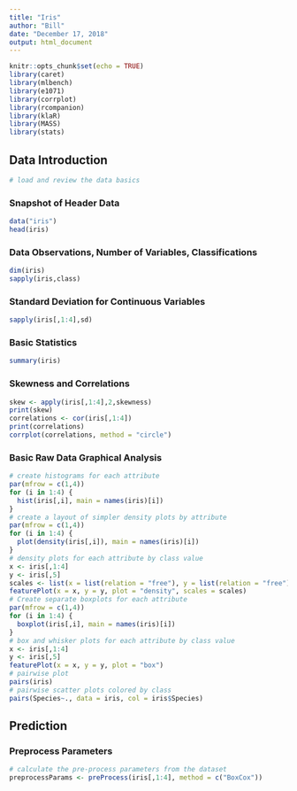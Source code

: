 ```yaml
---
title: "Iris"
author: "Bill"
date: "December 17, 2018"
output: html_document
---
```


```r
knitr::opts_chunk$set(echo = TRUE)
library(caret)
library(mlbench)
library(e1071)
library(corrplot)
library(rcompanion)
library(klaR)
library(MASS)
library(stats)
```

## Data Introduction
```r
# load and review the data basics
```
### Snapshot of Header Data
```r
data("iris")
head(iris)
```
### Data Observations, Number of Variables, Classifications
```r
dim(iris)
sapply(iris,class)
```
### Standard Deviation for Continuous Variables
```r
sapply(iris[,1:4],sd)
```
### Basic Statistics
```r
summary(iris)
```
### Skewness and Correlations
```r
skew <- apply(iris[,1:4],2,skewness)
print(skew)
correlations <- cor(iris[,1:4])
print(correlations)
corrplot(correlations, method = "circle")
```

### Basic Raw Data Graphical Analysis
```r
# create histograms for each attribute
par(mfrow = c(1,4))
for (i in 1:4) {
  hist(iris[,i], main = names(iris)[i])
}
# create a layout of simpler density plots by attribute
par(mfrow = c(1,4))
for (i in 1:4) {
  plot(density(iris[,i]), main = names(iris)[i])
}
# density plots for each attribute by class value
x <- iris[,1:4]
y <- iris[,5]
scales <- list(x = list(relation = "free"), y = list(relation = "free"))
featurePlot(x = x, y = y, plot = "density", scales = scales)
# Create separate boxplots for each attribute
par(mfrow = c(1,4))
for (i in 1:4) {
  boxplot(iris[,i], main = names(iris)[i])
}
# box and whisker plots for each attribute by class value
x <- iris[,1:4]
y <- iris[,5]
featurePlot(x = x, y = y, plot = "box")
# pairwise plot
pairs(iris)
# pairwise scatter plots colored by class
pairs(Species~., data = iris, col = iris$Species)
```

## Prediction
### Preprocess Parameters
```r
# calculate the pre-process parameters from the dataset
preprocessParams <- preProcess(iris[,1:4], method = c("BoxCox"))
```